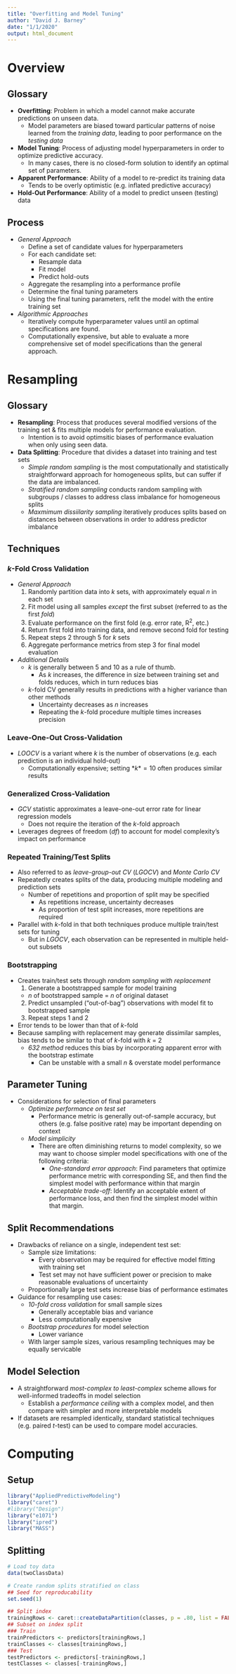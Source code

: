 ```yaml
---
title: "Overfitting and Model Tuning"
author: "David J. Barney"
date: "1/1/2020"
output: html_document
---
```


# Overview
## Glossary
* **Overfitting**: Problem in which a model cannot make accurate predictions on unseen data.
  + Model parameters are biased toward particular patterns of noise learned from the *training data*, leading to poor performance on the *testing data*
* **Model Tuning**: Process of adjusting model hyperparameters in order to optimize predictive accuracy.
  + In many cases, there is no closed-form solution to identify an optimal set of parameters.
* **Apparent Performance**: Ability of a model to re-predict its training data
  + Tends to be overly optimistic (e.g. inflated predictive accuracy)
* **Hold-Out Performance**: Ability of a model to predict unseen (testing) data

## Process
* *General Approach*
  + Define a set of candidate values for hyperparameters
  + For each candidate set:
    + Resample data
    + Fit model
    + Predict hold-outs
  + Aggregate the resampling into a performance profile
  + Determine the final tuning parameters
  + Using the final tuning parameters, refit the model with the entire training set
  
* *Algorithmic Approaches*
  + Iteratively compute hyperparameter values until an optimal specifications are found.
  + Computationally expensive, but able to evaluate a more comprehensive set of model specifications than the general approach.
  
# Resampling
## Glossary
* **Resampling**: Process that produces several modified versions of the training set & fits multiple models for performance evaluation.
  + Intention is to avoid optimsitic biases of performance evaluation when only using seen data.
  
* **Data Splitting**: Procedure that divides a dataset into training and test sets
  + *Simple random sampling* is the most computationally and statistically straightforward approach for homogeneous splits, but can suffer if the data are imbalanced.
  + *Stratified random sampling* conducts random sampling with subgroups / classes to address class imbalance for homogeneous splits
  + *Maxmimum dissiilarity sampling* iteratively produces splits based on distances between observations in order to address predictor imbalance
    
## Techniques
### _k_-Fold Cross Validation
* *General Approach*
  1. Randomly partition data into *k* sets, with approximately equal *n* in each set
  2. Fit model using all samples *except* the first subset (referred to as the first *fold*)
  3. Evaluate performance on the first fold (e.g. error rate, R^2^, etc.)
  4. Return first fold into training data, and remove second fold for testing
  5. Repeat steps 2 through 5 for *k* sets
  6. Aggregate performance metrics from step 3 for final model evaluation
* *Additional Details*
  + *k* is generally between 5 and 10 as a rule of thumb.
    + As *k* increases, the difference in size between training set and folds reduces, which in turn reduces bias
  + *k*-fold CV generally results in predictions with a higher variance than other methods
    + Uncertainty decreases as *n* increases
    + Repeating the *k*-fold procedure multiple times increases precision

### Leave-One-Out Cross-Validation
* *LOOCV* is a variant where *k* is the number of observations (e.g. each prediction is an individual hold-out)
  + Computationally expensive; setting $*k* = 10$ often produces similar results
  
### Generalized Cross-Validation
* *GCV* statistic approximates a leave-one-out error rate for linear regression models
  + Does not require the iteration of the *k*-fold approach
* Leverages degrees of freedom (*df*) to account for model complexity's impact on performance
  
### Repeated Training/Test Splits
* Also referred to as *leave-group-out CV* (*LGOCV*) and *Monte Carlo CV*
* Repeatedly creates splits of the data, producing multiple modeling and prediction sets
  + Number of repetitions and proportion of split may be specified
    + As repetitions increase, uncertainty decreases
    + As proportion of test split increases, more repetitions are required
* Parallel with *k*-fold in that both techniques produce multiple train/test sets for tuning
  + But in *LGOCV*, each observation can be represented in multiple held-out subsets

### Bootstrapping
* Creates train/test sets through *random sampling with replacement*
  1. Generate a bootstrapped sample for model training
    + *n* of bootstrapped sample = *n* of original dataset
  2. Predict unsampled ("out-of-bag") observations with model fit to bootstrapped sample
  3. Repeat steps 1 and 2
* Error tends to be lower than that of *k*-fold
* Because sampling with replacement may generate dissimilar samples, bias tends to be similar to that of *k*-fold with *k* = 2
  + *632 method* reduces this bias by incorporating apparent error with the bootstrap estimate
    + Can be unstable with a small *n* & overstate model performance

## Parameter Tuning
* Considerations for selection of final parameters
  + *Optimize performance on test set*
    + Performance metric is generally out-of-sample accuracy, but others (e.g. false positive rate) may be important depending on context
  + *Model simplicity*
    + There are often diminishing returns to model complexity, so we may want to choose simpler model specifications with one of the following criteria:
      + *One-standard error approach*: Find parameters that optimize performance metric with corresponding SE, and then find the simplest model with performance within that margin
      + *Acceptable trade-off*: Identify an acceptable extent of performance loss, and then find the simplest model within that margin.
      
## Split Recommendations
* Drawbacks of reliance on a single, independent test set:
  + Sample size limitations:
    + Every observation may be required for effective model fitting with training set
    + Test set may not have sufficient power or precision to make reasonable evaluations of uncertainty
  + Proportionally large test sets increase bias of performance estimates

* Guidance for resampling use cases:
  + *10-fold cross validation* for small sample sizes
    + Generally acceptable bias and variance
    + Less computationally expensive
  + *Bootstrap procedures* for model selection
    + Lower variance
  + With larger sample sizes, various resampling techniques may be equally servicable

## Model Selection
* A straightforward *most-complex to least-complex* scheme allows for well-informed tradeoffs in model selection
  + Establish a *performance ceiling* with a complex model, and then compare with simpler and more interpretable models
* If datasets are resampled identically, standard statistical techniques (e.g. paired *t*-test) can be used to compare model accuracies.

# Computing
## Setup
```r
library("AppliedPredictiveModeling")
library("caret")
#library("Design")
library("e1071")
library("ipred")
library("MASS")
```

## Splitting
```r
# Load toy data
data(twoClassData)

# Create random splits stratified on class
## Seed for reproducability
set.seed(1)

## Split index
trainingRows <- caret::createDataPartition(classes, p = .80, list = FALSE)
## Subset on index split
### Train
trainPredictors <- predictors[trainingRows,]
trainClasses <- classes[trainingRows,]
### Test
testPredictors <- predictors[-trainingRows,]
testClasses <- classes[-trainingRows,]

```



